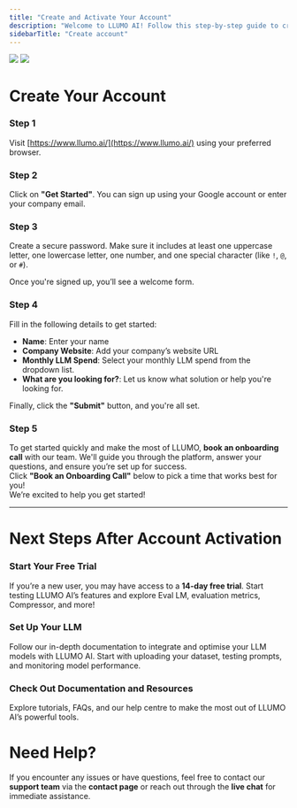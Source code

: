 ```yaml
---
title: "Create and Activate Your Account"
description: "Welcome to LLUMO AI! Follow this step-by-step guide to create and activate your LLUMO AI account to get started on LLM Evaluation and AI optimization."
sidebarTitle: "Create account"
---
```


<img
  className="block dark:hidden"
  src="https://storage.googleapis.com/llumo-blog-images-1/LLUMO-Cover-image.png"
/>
<img
  className="hidden dark:block"
  src="https://storage.googleapis.com/llumo-blog-images-1/LLUMO-Cover-image.png"
/>

# Create Your Account

### Step 1
Visit [https://www.llumo.ai/](https://www.llumo.ai/) using your preferred browser.

### Step 2
Click on **"Get Started"**. You can sign up using your Google account or enter your company email.

### Step 3
Create a secure password. Make sure it includes at least one uppercase letter, one lowercase letter, one number, and one special character (like `!`, `@`, or `#`).

Once you're signed up, you’ll see a welcome form.

### Step 4 
Fill in the following details to get started:
- **Name**: Enter your name
- **Company Website**: Add your company’s website URL
- **Monthly LLM Spend**: Select your monthly LLM spend from the dropdown list.
- **What are you looking for?**: Let us know what solution or help you're looking for.

Finally, click the **"Submit"** button, and you're all set.

### Step 5
To get started quickly and make the most of LLUMO, **book an onboarding call** with our team. We'll guide you through the platform, answer your questions, and ensure you’re set up for success.  
Click **"Book an Onboarding Call"** below to pick a time that works best for you!  
We’re excited to help you get started!

---

# Next Steps After Account Activation

### Start Your Free Trial
If you’re a new user, you may have access to a **14-day free trial**. Start testing LLUMO AI’s features and explore Eval LM, evaluation metrics, Compressor, and more!

### Set Up Your LLM
Follow our in-depth documentation to integrate and optimise your LLM models with LLUMO AI. Start with uploading your dataset, testing prompts, and monitoring model performance.

### Check Out Documentation and Resources
Explore tutorials, FAQs, and our help centre to make the most out of LLUMO AI’s powerful tools.

# Need Help?
If you encounter any issues or have questions, feel free to contact our **support team** via the **contact page** or reach out through the **live chat** for immediate assistance.
